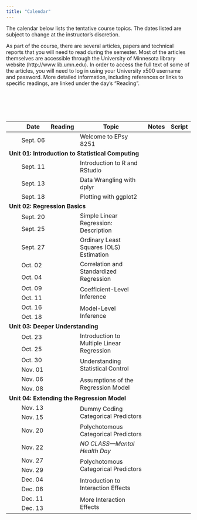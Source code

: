 ```yaml
---
title: "Calendar"
---
```



The calendar below lists the tentative course topics. The dates listed are subject to change at the instructor's discretion.

As part of the course, there are several articles, papers and technical reports that you will need to read during the semester. Most of the articles themselves are accessible through the University of Minnesota library website (http://www.lib.umn.edu). In order to access the full text of some of the articles, you will need to log in using your University x500 username and password. More detailed information, including references or links to specific readings, are linked under the day's "Reading".

<br /><br />


<br />


<table class="table">

<thead>
<tr>
<th style="width:10%;text-align:center"></th>
<th style="width:10%;">Date</th>
<th style="width:10%;text-align:center">Reading</th>
<th style="width:50%;">Topic</th>
<th style="width:10%;text-align:center">Notes</th>
<th style="width:10%;text-align:center">Script</th>
</tr>
</thead>

<!-- <thead> -->
<!-- <tr> -->
<!-- <th style="width:10%;text-align:center"></th> -->
<!-- <th style="width:10%;">T/R</th> -->
<!-- <th style="width:10%;">M/W</th> -->
<!-- <th style="width:10%;text-align:center">Reading</th> -->
<!-- <th style="width:40%;">Topic</th> -->
<!-- <th style="width:10%;text-align:center">Notes</th> -->
<!-- <th style="width:10%;text-align:center">Script</th> -->
<!-- </tr> -->
<!-- </thead> -->

<tbody>

<!-- <span style="margin-left:5px; color:#5a067d;font-size:12px;">*[Notes and Script file updated 09-24-2019]*</span></td> -->



<tr>
<td align="center" style="vertical-align:middle;">&nbsp;</td>
<!-- <td>Sept. 03</td> -->
<td>Sept. 06</td>
<td align="center" style="vertical-align:middle;">
  [<span class="fa fa-book" style="font-size: 20px;"></span>](readings/00-welcome-to-8251.html)
</td>
<td>Welcome to EPsy 8251</td>
<td align="center" style="vertical-align:middle;">
  <span class="fas fa-link" style="color: #f1f1f1; font-size: 20px;"></span>
</td>
<td align="center" style="vertical-align:middle;">
  <span class="fa fa-code" style="color: #f1f1f1; font-size: 20px;"></span>
</td>
</tr>


<!-- Unit 01: INTRODUCTION TO STATISTICAL COMPUTING -->

<tr>
<td colspan="7"><b>Unit 01: Introduction to Statistical Computing</b></td>
</tr>

<tr>
<td align="center" style="vertical-align:middle;"></td>
<!-- <td>Sept. 05</td> -->
<td>Sept. 11</td>
<td align="center" style="vertical-align:middle;">
  [<span class="fa fa-book" style="font-size: 20px;"></span>](readings/01-01-introduction-to-r-and-rstudio.html)
</td>
<td>Introduction to R and RStudio</td>
<td align="center" style="vertical-align:middle;">
  [<span class="fas fa-link" style="font-size: 20px;"></span>](worksheets/worksheet-01-01-using-R.html)
</td>
<td align="center" style="vertical-align:middle;">
  [<span class="fa fa-code" style="font-size: 20px;"></span>](scripts/01-01-introduction-to-r.R)
</td>
</tr>

<tr>
<td align="center" style="vertical-align:middle;"></td>
<!-- <td>Sept. 10</td> -->
<td>Sept. 13</td>
<td align="center" style="vertical-align:middle;">
  [<span class="fa fa-book" style="font-size: 20px;"></span>](readings/01-04-data-wrangling-with-dplyr.html)
</td>
<td>Data Wrangling with dplyr</td>
<td align="center" style="vertical-align:middle;">
  [<span class="fas fa-link" style="font-size: 20px;"></span>](worksheets/worksheet-01-04-learning-dplyr.html)
</td>
<td align="center" style="vertical-align:middle;">
  [<span class="fa fa-code" style="font-size: 20px;"></span>](scripts/01-04-data-wrangling-with-dplyr.R)
</td>
</tr>

<tr>
<td align="center" style="vertical-align:middle;"></td>
<!-- <td>Sept. 12</td> -->
<td>Sept. 18</td>
<td align="center" style="vertical-align:middle;">
  [<span class="fa fa-book" style="font-size: 20px;"></span>](readings/01-05-plotting-with-ggplot2)
</td>
<td>Plotting with ggplot2</td>
<td align="center" style="vertical-align:middle;">
  [<span class="fas fa-link" style="font-size: 20px;"></span>](worksheets/worksheet-01-05-ggplot2.html)
</td>
<td align="center" style="vertical-align:middle;">
  [<span class="fa fa-code" style="font-size: 20px;"></span>](scripts/01-05-plotting-with-ggplot2.R)
</td>
</tr>


<!-- Unit 02: REGRESSION BASICS -->

<tr>
<td colspan="7"><b>Unit 02: Regression Basics</b></td>
</tr>

<tr>
<td align="center" style="vertical-align:middle;"></td>
<!-- <td>Sept. 17</td> -->
<td>Sept. 20</td>
<td align="center" style="vertical-align:middle;" rowspan="2">
  [<span class="fa fa-book" style="font-size: 20px;"></span>](readings/02-01-simple-linear-regression-description.html)
</td>
<td style="vertical-align:middle;" rowspan="2">Simple Linear Regression: Description
<td align="center" style="vertical-align:middle;" rowspan="2">
  [<span class="fas fa-link" style="font-size: 20px;"></span>](https://zief0002.github.io/modeling/02-01-simple-regression-description.html)
</td>
<td align="center" style="vertical-align:middle;" rowspan="2">
  [<span class="fa fa-code" style="font-size: 20px;"></span>](scripts/02-01-simple-linear-regression-description.R)
</td>
</tr>

<tr>
<td align="center" style="vertical-align:middle;"></td>
<!-- <td>Sept. 19</td> -->
<td>Sept. 25</td>
</tr>


<tr>
<td align="center" style="vertical-align:middle;"></td>
<!-- <td>Sept. 24</td> -->
<td>Sept. 27</td>
<td align="center" style="vertical-align:middle;">
  [<span class="fa fa-book" style="font-size: 20px;"></span>](readings/02-02-ols-estimation.html)
</td>
<td style="vertical-align:middle;">Ordinary Least Squares (OLS) Estimation
<td align="center" style="vertical-align:middle;">
  [<span class="fas fa-link" style="font-size: 20px;"></span>](https://zief0002.github.io/modeling/02-02-ols-estimation.html)
</td>
<td align="center" style="vertical-align:middle;">
  [<span class="fa fa-code" style="font-size: 20px;"></span>](scripts/02-02-ols-estimation.R)
</td>
</tr>


<tr>
<td align="center" style="vertical-align:middle;"></td>
<!-- <td>Sept. 26</td> -->
<td>Oct. 02</td>
<td align="center" style="vertical-align:middle;" rowspan="2">
  [<span class="fa fa-book" style="font-size: 20px;"></span>](readings/02-03-correlation-and-standardized-regression.html)
</td>
<td style="vertical-align:middle;" rowspan="2">Correlation and Standardized Regression</td>
<td align="center" style="vertical-align:middle;" rowspan="2">
  [<span class="fas fa-link" style="font-size: 20px;"></span>](https://zief0002.github.io/modeling/02-03-correlation.html)
</td>
<td align="center" style="vertical-align:middle;" rowspan="2">
  [<span class="fa fa-code" style="font-size: 20px;"></span>](scripts/02-03-correlation-and-standardized-regression.R)
</td>
</tr>

<tr>
<td align="center" style="vertical-align:middle;"></td>
<!-- <td>Oct. 01</td> -->
<td>Oct. 04</td>
</tr>


<tr>
<td align="center" style="vertical-align:middle;"></td>
<!-- <td>Oct. 03</td> -->
<td>Oct. 09</td>
<td align="center" style="vertical-align:middle;" rowspan="2">
  [<span class="fa fa-book" style="font-size: 20px;"></span>](readings/02-04-coefficient-level-inference.html)
</td>
<td style="vertical-align:middle;" rowspan="2">Coefficient-Level Inference</td>
<td align="center" style="vertical-align:middle;" rowspan="2">
  [<span class="fas fa-link" style="font-size: 20px;"></span>](https://zief0002.github.io/modeling/02-04-coefficient-level-inference.html)
</td>
<td align="center" style="vertical-align:middle;" rowspan="2">
  [<span class="fa fa-code" style="font-size: 20px;"></span>](scripts/02-04-coefficient-level-inference.R)
</td>
</tr>


<tr>
<td align="center" style="vertical-align:middle;"></td>
<!-- <td>Oct. 08</td> -->
<td>Oct. 11</td>
</tr>


<tr>
<td align="center" style="vertical-align:middle;"></td>
<!-- <td>Oct. 10</td> -->
<td>Oct. 16</td>
<td align="center" style="vertical-align:middle;" rowspan="2">
  [<span class="fa fa-book" style="font-size: 20px;"></span>](readings/02-05-model-level-inference.html)
</td>
<td style="vertical-align:middle;" rowspan="2">Model-Level Inference</td>
<td align="center" style="vertical-align:middle;" rowspan="2">
  [<span class="fas fa-link" style="font-size: 20px;"></span>](https://zief0002.github.io/modeling/02-05-model-level-inference.html)
</td>
<td align="center" style="vertical-align:middle;" rowspan="2">
  [<span class="fa fa-code" style="font-size: 20px;"></span>](scripts/02-05-model-level-inference.R)
</td>
</tr>


<tr>
<td align="center" style="vertical-align:middle;"></td>
<!-- <td>Oct. 15</td> -->
<td>Oct. 18</td>
</tr>


<!-- Unit 03: DEEPER UNDERSTANDING -->


<tr>
<td colspan="7"><b>Unit 03: Deeper Understanding</b></td>
</tr>


<tr>
<td align="center" style="vertical-align:middle;"></td>
<!-- <td>Oct. 17</td> -->
<td>Oct. 23</td>
<td align="center" style="vertical-align:middle;" rowspan="2">
  [<span class="fa fa-book" style="font-size: 20px;"></span>](readings/03-01-introduction-to-multiple-linear-regression.html)
</td>
<td style="vertical-align:middle;" rowspan="2">Introduction to Multiple Linear Regression</td>
<td align="center" style="vertical-align:middle;" rowspan="2">
  [<span class="fas fa-link" style="font-size: 20px;"></span>](https://zief0002.github.io/modeling/03-01-intro-to-multiple-regression.html)
</td>
<td align="center" style="vertical-align:middle;" rowspan="2">
  [<span class="fa fa-code" style="font-size: 20px;"></span>](scripts/03-01-introduction-to-multiple-regression.R)
</td>
</tr>

<tr>
<td align="center" style="vertical-align:middle;"></td>
<!-- <td>Oct. 22</td> -->
<td>Oct. 25</td>
</tr>

<!-- UNDERSTANDING STATISTICAL CONTROL -->

<tr>
<td align="center" style="vertical-align:middle;"></td>
<!-- <td>Oct. 24</td> -->
<td>Oct. 30</td>
<td align="center" style="vertical-align:middle;" rowspan="2">
  [<span class="fa fa-book" style="font-size: 20px;"></span>](readings/03-02-understanding-statistical-control.html)
</td>
<td style="vertical-align:middle;" rowspan="2">Understanding Statistical Control</td>
<td align="center" style="vertical-align:middle;" rowspan="2">
  [<span class="fas fa-link" style="font-size: 20px;"></span>](https://zief0002.github.io/modeling/03-02-understanding-statistical-control.html)
</td>
<td align="center" style="vertical-align:middle;" rowspan="2">
  [<span class="fa fa-code" style="font-size: 20px;"></span>](scripts/03-02-understanding-statistical-control.R)
</td>
</tr>

<tr>
<td align="center" style="vertical-align:middle;"></td>
<!-- <td>Oct. 29</td> -->
<td>Nov. 01</td>
</tr>


<!-- <tr> -->
<!-- <td align="center" style="vertical-align:middle;"></td> -->
<!-- <!-- <td>Sept. 24</td> --> 
<!-- <td>Nov. 07</td> 
<!-- <td align="center" style="vertical-align:middle;"> -->
<!--   <!-- <a href="preparation.html#control"> --> 
<!--   <!--   <span class="fa fa-book" style="font-size: 20px;"></span> -->
<!--   <!-- </a> --> 
<!-- </td> -->
<!-- <td style="vertical-align:middle;">*NO CLASS&mdash;Mental Health Day --- Andy at a conference* -->
<!-- <td align="center" style="vertical-align:middle;"></td> -->
<!-- <td align="center" style="vertical-align:middle;"></td> -->
<!-- </tr> -->

<tr>
<td align="center" style="vertical-align:middle;"></td>
<!-- <td>Oct. 31</td> -->
<td>Nov. 06</td>
<td align="center" style="vertical-align:middle;" rowspan="2">
  [<span class="fa fa-book" style="font-size: 20px;"></span>](readings/03-03-distributional-assumptions-underlying-the-regression-model.html)
</td>
<td style="vertical-align:middle;" rowspan="2">Assumptions of the Regression Model</td>
<td align="center" style="vertical-align:middle;" rowspan="2">
  [<span class="fas fa-link" style="font-size: 20px;"></span>](https://zief0002.github.io/modeling/03-03-assumptions.html)
</td>
<td align="center" style="vertical-align:middle;" rowspan="2">
  [<span class="fa fa-code" style="font-size: 20px;"></span>](scripts/03-03-distributional-assumptions-underlying-the-regression-model.R)
</td>
</tr>

<tr>
<td align="center" style="vertical-align:middle;"></td>
<!-- <td>Nov. 05</td> -->
<td>Nov. 08</td>
</tr>





<!-- Unit 04: EXTENDING THE REGRESSION MODEL -->

<tr>
<td colspan="7"><b>Unit 04: Extending the Regression Model</b></td>
</tr>


<tr>
<td align="center" style="vertical-align:middle;"></td>
<!-- <td>Nov. 07</td> -->
<td>Nov. 13</td>
<td align="center" style="vertical-align:middle;" rowspan="2">
  [<span class="fa fa-book" style="font-size: 20px;"></span>](readings/04-01-dichotomous-categorical-predictors.html)
</td>
<td style="vertical-align:middle;" rowspan="2">Dummy Coding Categorical Predictors</td>
<td align="center" style="vertical-align:middle;" rowspan="2">
  [<span class="fas fa-link" style="font-size: 20px;"></span>](https://zief0002.github.io/modeling/04-01-dichotomous-predictors.html)
</td>
<td align="center" style="vertical-align:middle;" rowspan="2">
  [<span class="fa fa-code" style="font-size: 20px;"></span>](scripts/04-01-dichotomous-categorical-predictors.R)
</td>
</tr>

<tr>
<td align="center" style="vertical-align:middle;"></td>
<!-- <td>Nov. 12</td> -->
<td>Nov. 15</td>
</tr>


<tr>
<td align="center" style="vertical-align:middle;"></td>
<!-- <td>Nov. 19</td> -->
<td>Nov. 20</td>
<td align="center" style="vertical-align:middle;">
  [<span class="fa fa-book" style="font-size: 20px;"></span>](readings/https://zief0002.github.io/modeling/04-02-polychotomous-predictors.html)
</td>
<td style="vertical-align:middle;">Polychotomous Categorical Predictors</td>
<td align="center" style="vertical-align:middle;">
  [<span class="fas fa-link" style="font-size: 20px;"></span>](https://zief0002.github.io/modeling/04-02-polychotomous-predictors.html)
</td>
<td align="center" style="vertical-align:middle;">
  [<span class="fa fa-code" style="font-size: 20px;"></span>](scripts/04-02-polychotomous-categorical-predictors.R)
</td>
</tr>


<tr>
<td align="center" style="vertical-align:middle;"></td>
<!-- <td>Sept. 24</td> -->
<td>Nov. 22</td>
<td align="center" style="vertical-align:middle;">
  <!-- <a href="preparation.html#control"> -->
  <!--   <span class="fa fa-book" style="font-size: 20px;"></span> -->
  <!-- </a> -->
</td>
<td style="vertical-align:middle;">*NO CLASS&mdash;Mental Health Day*
<td align="center" style="vertical-align:middle;"></td>
<td align="center" style="vertical-align:middle;"></td>
</tr>


<tr>
<td align="center" style="vertical-align:middle;"></td>
<!-- <td>Nov. 19</td> -->
<td>Nov. 27</td>
<td align="center" style="vertical-align:middle;"  rowspan="2">
  [<span class="fa fa-book" style="font-size: 20px;"></span>](readings/04-02-polychotomous-predictors.html)
</td>
<td style="vertical-align:middle;"  rowspan="2">Polychotomous Categorical Predictors</td>
<td align="center" style="vertical-align:middle;"  rowspan="2">
  [<span class="fas fa-link" style="font-size: 20px;"></span>](https://zief0002.github.io/modeling/04-02-polychotomous-predictors.html)
</td>
<td align="center" style="vertical-align:middle;"  rowspan="2">
  [<span class="fa fa-code" style="font-size: 20px;"></span>](scripts/04-02-polychotomous-categorical-predictors.R)
</td>
</tr>


<tr>
<td align="center" style="vertical-align:middle;"></td>
<!-- <td>Nov. 05</td> -->
<td>Nov. 29</td>
</tr>


<tr>
<td align="center" style="vertical-align:middle;"></td>
<!-- <td>Nov. 26</td> -->
<td>Dec. 04</td>
<td align="center" style="vertical-align:middle;" rowspan="2">
  [<span class="fa fa-book" style="font-size: 20px;"></span>](readings/04-03-introduction-to-interaction-effects.html)
</td>
<td style="vertical-align:middle;" rowspan="2">Introduction to Interaction Effects</td>
<td align="center" style="vertical-align:middle;" rowspan="2">
  [<span class="fas fa-link" style="font-size: 20px;"></span>](https://zief0002.github.io/modeling/04-03-interaction-effects.html)
</td>
<td align="center" style="vertical-align:middle;" rowspan="2">
  [<span class="fa fa-code" style="font-size: 20px;"></span>](scripts/04-03-introduction-to-interaction-effects.R)
</td>
</tr>


<tr>
<td align="center" style="vertical-align:middle;"></td>
<!-- <td>Dec. 03</td> -->
<td>Dec. 06</td>
</tr>

<tr>
<td align="center" style="vertical-align:middle;"></td>
<!-- <td>Dec. 09</td> -->
<td>Dec. 11</td>
<td align="center" style="vertical-align:middle;" rowspan="2">
  [<span class="fa fa-book" style="font-size: 20px;"></span>](readings/04-04-more-interaction-effects.html)
</td>
<td style="vertical-align:middle;" rowspan="2">More Interaction Effects</td>
<td align="center" style="vertical-align:middle;" rowspan="2">
  [<span class="fas fa-link" style="font-size: 20px;"></span>](https://zief0002.github.io/modeling/04-04-more-interaction-effects.html)
</td>
<td align="center" style="vertical-align:middle;" rowspan="2">
  [<span class="fa fa-code" style="font-size: 20px;"></span>](scripts/04-04-more-interaction-effects.R)
</td>
</tr>

<tr>
<td align="center" style="vertical-align:middle;"></td>
<td>Dec. 13</td>
</tr>


<!-- <tr> -->
<!-- <td align="center" style="vertical-align:middle;"></td> -->
<!-- <td>Dec. 14</td> -->
<!-- <td align="center" style="vertical-align:middle;"></td> -->
<!-- <td style="vertical-align:middle;">TBA</td> -->
<!-- <td align="center" style="vertical-align:middle;"></td> -->
<!-- <td align="center" style="vertical-align:middle;"></td> -->
<!-- </tr> -->

</tbody>
</table>    


